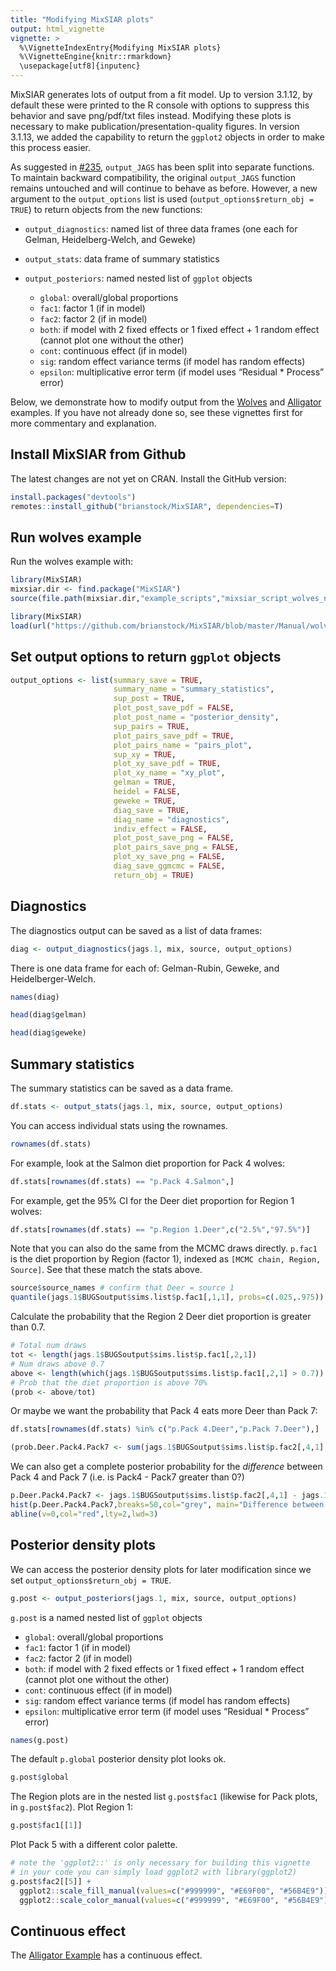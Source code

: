 ```yaml
---
title: "Modifying MixSIAR plots"
output: html_vignette
vignette: >
  %\VignetteIndexEntry{Modifying MixSIAR plots}
  %\VignetteEngine{knitr::rmarkdown}
  \usepackage[utf8]{inputenc} 
---
```


MixSIAR generates lots of output from a fit model. Up to version 3.1.12, by default these were printed to the R console with options to suppress this behavior and save png/pdf/txt files instead. Modifying these plots is necessary to make publication/presentation-quality figures. In version 3.1.13, we added the capability to return the `ggplot2` objects in order to make this process easier.

As suggested in [#235](https://github.com/brianstock/MixSIAR/issues/235), `output_JAGS` has been split into separate functions. To maintain backward compatibility, the original `output_JAGS` function remains untouched and will continue to behave as before. However, a new argument to the `output_options` list is used (`output_options$return_obj = TRUE`) to return objects from the new functions:

+ `output_diagnostics`: named list of three data frames (one each for Gelman, Heidelberg-Welch, and Geweke)
+ `output_stats`: data frame of summary statistics
+ `output_posteriors`: named nested list of `ggplot` objects

  - `global`: overall/global proportions
  - `fac1`: factor 1 (if in model)
  - `fac2`: factor 2 (if in model)
  - `both`: if model with 2 fixed effects or 1 fixed effect + 1 random effect (cannot plot one without the other)
  - `cont`: continuous effect (if in model)
  - `sig`: random effect variance terms (if model has random effects)
  - `epsilon`: multiplicative error term (if model uses "Residual * Process" error)

Below, we demonstrate how to modify output from the [Wolves](https://brianstock.github.io/MixSIAR/articles/wolves_ex.html) and [Alligator](https://github.com/brianstock/MixSIAR/blob/master/inst/example_scripts/mixsiar_script_alligator.R) examples. If you have not already done so, see these vignettes first for more commentary and explanation.

## Install MixSIAR from Github

The latest changes are not yet on CRAN. Install the GitHub version:
```r
install.packages("devtools")
remotes::install_github("brianstock/MixSIAR", dependencies=T)
```

## Run wolves example

Run the wolves example with:
```r
library(MixSIAR)
mixsiar.dir <- find.package("MixSIAR")
source(file.path(mixsiar.dir,"example_scripts","mixsiar_script_wolves_normal.R"))
```

```r
library(MixSIAR)
load(url("https://github.com/brianstock/MixSIAR/blob/master/Manual/wolves_normal.RData"))
```

## Set output options to return `ggplot` objects

```r
output_options <- list(summary_save = TRUE,                 
                       summary_name = "summary_statistics", 
                       sup_post = TRUE,                    
                       plot_post_save_pdf = FALSE,           
                       plot_post_name = "posterior_density",
                       sup_pairs = TRUE,             
                       plot_pairs_save_pdf = TRUE,    
                       plot_pairs_name = "pairs_plot",
                       sup_xy = TRUE,           
                       plot_xy_save_pdf = TRUE,
                       plot_xy_name = "xy_plot",
                       gelman = TRUE,
                       heidel = FALSE,  
                       geweke = TRUE,   
                       diag_save = TRUE,
                       diag_name = "diagnostics",
                       indiv_effect = FALSE,       
                       plot_post_save_png = FALSE, 
                       plot_pairs_save_png = FALSE,
                       plot_xy_save_png = FALSE,
                       diag_save_ggmcmc = FALSE,
                       return_obj = TRUE)

```

## Diagnostics

The diagnostics output can be saved as a list of data frames:

```r
diag <- output_diagnostics(jags.1, mix, source, output_options)
```

There is one data frame for each of: Gelman-Rubin, Geweke, and Heidelberger-Welch.

```r
names(diag)
```

```r
head(diag$gelman)
```

```r
head(diag$geweke)
```

## Summary statistics

The summary statistics can be saved as a data frame.

```r
df.stats <- output_stats(jags.1, mix, source, output_options)
```

You can access individual stats using the rownames.

```r
rownames(df.stats)
```

For example, look at the Salmon diet proportion for Pack 4 wolves:
```r
df.stats[rownames(df.stats) == "p.Pack 4.Salmon",]
```

For example, get the 95% CI for the Deer diet proportion for Region 1 wolves:
```r
df.stats[rownames(df.stats) == "p.Region 1.Deer",c("2.5%","97.5%")]
```

Note that you can also do the same from the MCMC draws directly. `p.fac1` is the diet proportion by Region (factor 1), indexed as `[MCMC chain, Region, Source]`. See that these match the stats above.
```r
source$source_names # confirm that Deer = source 1
quantile(jags.1$BUGSoutput$sims.list$p.fac1[,1,1], probs=c(.025,.975))
```

Calculate the probability that the Region 2 Deer diet proportion is greater than 0.7.

```r
# Total num draws
tot <- length(jags.1$BUGSoutput$sims.list$p.fac1[,2,1])
# Num draws above 0.7
above <- length(which(jags.1$BUGSoutput$sims.list$p.fac1[,2,1] > 0.7))
# Prob that the diet proportion is above 70%
(prob <- above/tot)
```

Or maybe we want the probability that Pack 4 eats more Deer than Pack 7:

```r
df.stats[rownames(df.stats) %in% c("p.Pack 4.Deer","p.Pack 7.Deer"),]
```

```r
(prob.Deer.Pack4.Pack7 <- sum(jags.1$BUGSoutput$sims.list$p.fac2[,4,1] > jags.1$BUGSoutput$sims.list$p.fac2[,7,1])/tot)
```

We can also get a complete posterior probability for the *difference* between Pack 4 and Pack 7 (i.e. is Pack4 - Pack7 greater than 0?)

```r
p.Deer.Pack4.Pack7 <- jags.1$BUGSoutput$sims.list$p.fac2[,4,1] - jags.1$BUGSoutput$sims.list$p.fac2[,7,1]
hist(p.Deer.Pack4.Pack7,breaks=50,col="grey", main="Difference between Deer proportions, Pack 4 - Pack 7")
abline(v=0,col="red",lty=2,lwd=3)
```

## Posterior density plots

We can access the posterior density plots for later modification since we set `output_options$return_obj = TRUE`.

```r
g.post <- output_posteriors(jags.1, mix, source, output_options)
```

`g.post` is a named nested list of `ggplot` objects

  - `global`: overall/global proportions
  - `fac1`: factor 1 (if in model)
  - `fac2`: factor 2 (if in model)
  - `both`: if model with 2 fixed effects or 1 fixed effect + 1 random effect (cannot plot one without the other)
  - `cont`: continuous effect (if in model)
  - `sig`: random effect variance terms (if model has random effects)
  - `epsilon`: multiplicative error term (if model uses "Residual * Process" error)

```r
names(g.post)
```

The default `p.global` posterior density plot looks ok.

```r
g.post$global
```

The Region plots are in the nested list `g.post$fac1` (likewise for Pack plots, in `g.post$fac2`). Plot Region 1:

```r
g.post$fac1[[1]]
```

Plot Pack 5 with a different color palette.
```r
# note the 'ggplot2::' is only necessary for building this vignette
# in your code you can simply load ggplot2 with library(ggplot2)
g.post$fac2[[5]] + 
  ggplot2::scale_fill_manual(values=c("#999999", "#E69F00", "#56B4E9")) + 
  ggplot2::scale_color_manual(values=c("#999999", "#E69F00", "#56B4E9"))
```

## Continuous effect

The [Alligator Example](https://github.com/brianstock/MixSIAR/blob/master/inst/example_scripts/mixsiar_script_alligator.R) has a continuous effect.


